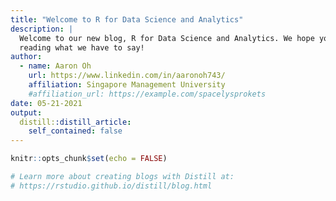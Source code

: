 ```yaml
---
title: "Welcome to R for Data Science and Analytics"
description: |
  Welcome to our new blog, R for Data Science and Analytics. We hope you enjoy 
  reading what we have to say!
author:
  - name: Aaron Oh
    url: https://www.linkedin.com/in/aaronoh743/
    affiliation: Singapore Management University
    #affiliation_url: https://example.com/spacelysprokets
date: 05-21-2021
output:
  distill::distill_article:
    self_contained: false
---
```


```r
knitr::opts_chunk$set(echo = FALSE)

# Learn more about creating blogs with Distill at:
# https://rstudio.github.io/distill/blog.html

```



